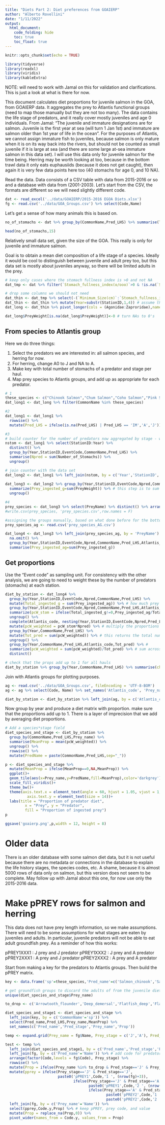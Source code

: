 ```yaml
---
title: "Diets Part 2: Diet preferences from GOAIERP"
author: "Alberto Rovellini"
date: "1/11/2022"
output:
  html_document:
    code_folding: hide
    toc: true
    toc_float: true
---
```


```r
knitr::opts_chunk$set(echo = TRUE)
```

```r
library(tidyverse)
library(readxl)
library(viridis)
library(kableExtra)
```

NOTE: will need to work with Jamal on this for validation and clarifications. This is just a look at what is there for now.

This document calculates diet proportions for juvenile salmon in the GOA, from GOAIERP data. It aggregates the prey to Atlantis functional groups (need to map those manually but they are not too many). The data contains the life stage of predators, and it really cover mostly juveniles and age 0 individuals. From Jamal: "The juvenile and immature designations are for salmon. Juvenile is the first year at sea (will turn 1 Jan 1st) and immature are salmon older than 1st year of life in the ocean". For the purposes of Atlantis, we cannot assign immature fish to juveniles, because salmon is only mature when it is on its way back into the rivers, but should not be counted as small juvenile if it is large at sea (and there are some large at-sea immature salmon in this data set). I will use this data only for juvenile salmon for the time being. Herring may be worth looking at too, because in the bottom trawl data it only eats euphausiids (because it does not get caught), then again it is very few data points here too (40 stomachs for age 0, and 10 NA).

Read the data. Data consists of a CSV table with data from 2015-2016 or so and a database with data from (2001-2003). Let's start from the CSV, the formats are different so we will need slightly different code.
```r
dat <- read_excel('../data/GOAIERP/2015-2016 EGOA Diets.xlsx')
fg <- read.csv('../data/GOA_Groups.csv') %>% select(Code,Name)
```

Let's get a sense of how many animals this is based on. 
```r
no_of_stomachs <- dat %>% group_by(CommonName,Pred_LHS) %>% summarise(TotStomachs = sum(Number_of_Stomachs)) %>% arrange(desc(TotStomachs))

head(no_of_stomachs,15)
```
Relatively small data set, given the size of the GOA. This really is only for juvenile and immature salmon.

Goal is to obtain a mean diet composition of a life stage of a species. Ideally it would be cool to distinguish between juvenile and adult prey too, but this data set is mostly about juveniles anyway, so there will be limited adults in the prey.
```r
# keep only cases where the stomach fullness index is >0 and not NA
dat_tmp <- dat %>% filter(`Stomach_fullness_index(o/ooo)`>0 & !is.na(`Stomach_fullness_index(o/ooo)`))

# drop some columns we should not need
dat_thin <- dat_tmp %>% select(-(`Minimum_Size(cm)`:`Stomach_fullness_index(o/ooo)`))
dat_thin <- dat_thin %>% mutate(Year=substr(StationID,1,4)) # assume that the first 4 digits of StationID refer to the year, as this file is for 2015-2016
dat_long <- dat_thin %>% pivot_longer(cols = (Agonidae:Zaproridae),names_to = "PreyName",values_to="PreyWeight")

dat_long$PreyWeight[is.na(dat_long$PreyWeight)]<-0 # turn NAs to 0's
```

## From species to Atlantis group

Here we do three things:

1. Select the predators we are interested in: all salmon species, and herring for now.
2. For herring, change A0 to J and NA to A.
3. Make key with total number of stomachs of a predator and stage per haul.
4. Map prey species to Atlantis groups, and add up as appropriate for each predator.
```r
# 1
these_species <- c("Chinook Salmon","Chum Salmon","Coho Salmon","Pink Salmon","Sockeye Salmon","Pacific Herring")
dat_long1 <- dat_long %>% filter(CommonName %in% these_species) 

#2
dat_long1 <- dat_long1 %>%
  rowwise() %>%
  mutate(Pred_LHS = ifelse(is.na(Pred_LHS) | Pred_LHS == 'IM','A','J'))  # this may not apply to other species than those above so be careful reusing this

#3
# build counter for the number of predators now aggregated by stage - will not need to do it again for Atlantis groups because those coincide with the salmon species 
nstom <- dat_long1 %>% select(StationID:Year) %>% 
  distinct() %>%
  group_by(Year,StationID,EventCode,CommonName,Pred_LHS) %>%
  summarise(Npred = sum(Number_of_Stomachs)) %>%
  ungroup()

# join counter with the data set
dat_long2 <- dat_long1 %>% left_join(nstom, by = c('Year','StationID','EventCode','CommonName','Pred_LHS'))
  
dat_long3 <- dat_long2 %>% group_by(Year,StationID,EventCode,Npred,CommonName,Pred_LHS,PreyName) %>%
  summarize(Prey_ingested_g=sum(PreyWeight)) %>% # this step is to sum between J and IM for salmon
  ungroup()

#4
prey_species <- dat_long3 %>% select(PreyName) %>% distinct() %>% arrange()
#write.csv(prey_species, 'prey_species.csv',row.names = F)

#assigning the groups manually, based on what done before for the bottom trawl data and the REEM diet data, or WORMS if not present there
prey_species_ag <- read.csv('prey_species_AG.csv')

dat_long4 <- dat_long3 %>% left_join(prey_species_ag, by = 'PreyName') %>%
  na.omit() %>%
  group_by(Year,StationID,EventCode,Npred,CommonName,Pred_LHS,Atlantis_code) %>%
  summarise(Prey_ingested_ag=sum(Prey_ingested_g))
```

## Get proportions

Use the "Event code" as sampling unit. For consistency with the other analysis, we are going to need to weight these by the number of predators (stomachs) at each station. 
```r
diet_by_station <- dat_long4 %>%
  group_by(Year,StationID,EventCode,Npred,CommonName,Pred_LHS) %>%
  mutate(Total_ingested_g = sum(Prey_ingested_ag)) %>% # how much prey (all species) was eaten by pred Y in year Z
  group_by(Year,StationID,EventCode,Npred,CommonName,Pred_LHS,Atlantis_code) %>% 
  summarize(pcW_stom = ifelse(Total_ingested_g!=0,Prey_ingested_ag/Total_ingested_g,0)) %>% # proportion ingested X and total ingested
  ungroup() %>%
  complete(Atlantis_code, nesting(Year,StationID,EventCode,Npred,Pred_LHS,CommonName), fill = list(pcW_stom=0)) %>% # add zeroes, i.e. the predator had 0 g of prey XXX stage YYY in its stomach
  mutate(pcW_weighted = pcW_stom*Npred) %>% # multiply the proportions by the number of predators, to give them more weight the more predators there were in a haul
  group_by(Year,CommonName,Pred_LHS) %>%
  mutate(Tot_pred = sum(pcW_weighted)) %>% # this returns the total number of predators of a species in a year 
  ungroup() %>%
  group_by(Year,CommonName,Pred_LHS,Atlantis_code,Tot_pred) %>% # 
  summarize(pcW_weighted = sum(pcW_weighted)/Tot_pred) %>% # sum across hauls and divide by total n of predators to have an adjusted (weighted) proportion of a prey in the diet, weighted for the number of fish in each haul
  distinct()

# check that the props add up to 1 for all hauls
diet_by_station %>% group_by(Year,CommonName,Pred_LHS) %>% summarise(check = sum(pcW_weighted)) %>% pull(check) %>% mean()
```

Join with Atlantis groups for plotting purposes.
```r
ag <- read.csv('../data/GOA_Groups.csv', fileEncoding = 'UTF-8-BOM')
ag <- ag %>% select(Code, Name) %>% set_names('Atlantis_code', 'Prey_name')

diet_by_station <- diet_by_station %>% left_join(ag, by = c('Atlantis_code'))
```

Now group by year and produce a diet matrix with proportion. make sure that the proportions add up to 1. There is a layer of imprecision that we add by averaging diet proportions.
```r
# Add a species*stage field
diet_species_and_stage <- diet_by_station %>% 
  group_by(CommonName,Pred_LHS,Prey_name) %>%
  summarise(MeanProp = mean(pcW_weighted)) %>%
  ungroup() %>%
  rowwise() %>%
  mutate(PredName = paste(CommonName,Pred_LHS,sep="_"))

p <- diet_species_and_stage %>% 
  mutate(MeanProp = ifelse(MeanProp==0,NA,MeanProp)) %>%
  ggplot()+
  geom_tile(aes(x=Prey_name,y=PredName,fill=MeanProp),color='darkgrey')+
  scale_fill_viridis()+
  theme_bw()+
  theme(axis.text.x = element_text(angle = 60, hjust = 1.05, vjust = 1, size = 14),
          axis.text.y = element_text(size = 14))+
  labs(title = "Proportion of predator diet", 
         x = "Prey", y = "Predator",
         fill = "Proportion of ingested prey")
p

ggsave('goaierp.png',p,width = 12, height = 8)
```

# Older data

There is an older database with some salmon diet data, but it is not useful because there are no metadata or connections in the database to explain the life history stages, the species codes, etc. A shame, because it is almost 5000 rows of data only on salmon, but this version does not seem to be complete. May follow up with Jamal about this one, for now use only the 2015-2016 data.

# Make pPREY rows for salmon and herring

This data does not have prey length information, so we make assumptions. There will need to be some assumptions for what stages are eaten by juveniles and adults. In particular, juvenile predators will not be able to eat adult groundfish prey. As a reminder of how this works:

pPREY1XXX1 : J prey and J predator
pPREY1XXX2 : J prey and A predator
pPREY2XXX1 : A prey and J predator
pPREY2XXX2 : A prey and A predator

Start from making a key for the predators to Atlantis groups. Then build the pPREY matrix. 
```r
key <- data.frame('sp'=these_species,'Pred_name'=c('Salmon_chinook','Salmon_chum','Salmon_coho','Salmon_pink','Salmon_sockeye','Herring'))

# get groundfish groups to discard the adults of from the juvenile diets
unique(diet_species_and_stage$Prey_name)

to_drop <- c('Arrowtooth_flounder','Deep_demersal','Flatfish_deep','Flatfish_shallow','Halibut','Pollock','Rex_sole','Sablefish','Salmon_pink','Shallow_demersal')

diet_species_and_stage1 <- diet_species_and_stage %>%
  left_join(key, by = c('CommonName'='sp')) %>%
  select(Pred_name,Pred_LHS,Prey_name,MeanProp) %>%
  set_names(c('Pred_name','Pred_stage','Prey_name','Prop'))

temp <- expand.grid(Prey_name = fg$Name, Prey_stage = c('J','A'), Pred_name = key$Pred_name, Pred_stage = c('J','A'))

test <- temp %>% 
  left_join(diet_species_and_stage1, by = c('Pred_name','Pred_stage','Prey_name')) %>%
  left_join(fg, by = c('Pred_name'='Name')) %>% # add code for predator
  arrange(factor(Code,levels = fg$Code), Prey_stage) %>%
  rowwise() %>%
  mutate(Prop = ifelse(Prey_name %in% to_drop & Pred_stage=='J' & Prey_stage == 'A', 0, Prop)) %>% #ASSUMPTION: if the pred stage is J, set to 0 the proportion of adult vertebrate prey that they eat
  mutate(pprey = ifelse(Prey_stage=='J' & Pred_stage=='J', 
                        paste0('pPREY1',Code,'1 ', (nrow(fg)+3)), 
                               ifelse(Prey_stage=='J' & Pred_stage=='A', 
                                      paste0('pPREY1',Code,'2 ', (nrow(fg)+3)), 
                                      ifelse(Prey_stage=='A' & Pred_stage=='J', 
                                              paste0('pPREY2',Code,'1 ', (nrow(fg)+3)), 
                                              paste0('pPREY2',Code,'2 ', (nrow(fg)+3)))))) %>% # add pPREY column
  left_join(fg, by = c('Prey_name'='Name')) %>%
  select(pprey,Code.y,Prop) %>% # keep pPREY, prey code, and value
  mutate(Prop = replace_na(Prop,0)) %>%
  pivot_wider(names_from = Code.y, values_from = Prop)
```

